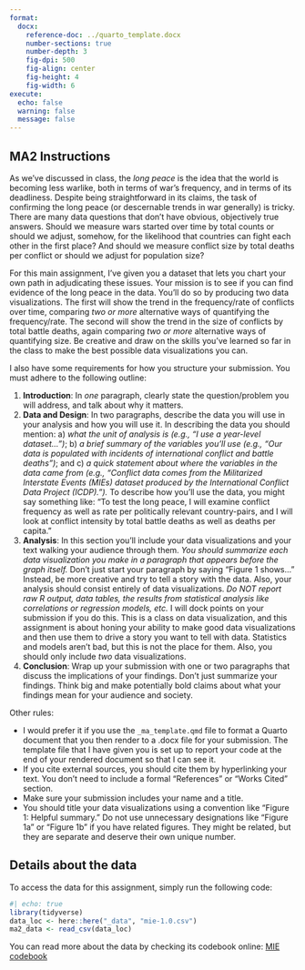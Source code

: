 ```yaml
---
format: 
  docx:
    reference-doc: ../quarto_template.docx
    number-sections: true
    number-depth: 3
    fig-dpi: 500
    fig-align: center
    fig-height: 4
    fig-width: 6
execute: 
  echo: false
  warning: false
  message: false
---
```


## MA2 Instructions

As we've discussed in class, the *long peace* is the idea that the world is becoming less warlike, both in terms of war's frequency, and in terms of its deadliness. Despite being straightforward in its claims, the task of confirming the long peace (or descernable trends in war generally) is tricky. There are many data questions that don't have obvious, objectively true answers. Should we measure wars started over time by total counts or should we adjust, somehow, for the likelihood that countries can fight each other in the first place? And should we measure conflict size by total deaths per conflict or should we adjust for population size?

For this main assignment, I've given you a dataset that lets you chart your own path in adjudicating these issues. Your mission is to see if you can find evidence of the long peace in the data. You'll do so by producing two data visualizations. The first will show the trend in the frequency/rate of conflicts over time, comparing *two or more* alternative ways of quantifying the frequency/rate. The second will show the trend in the size of conflicts by total battle deaths, again comparing *two or more* alternative ways of quantifying size. Be creative and draw on the skills you've learned so far in the class to make the best possible data visualizations you can. 

I also have some requirements for how you structure your submission. You must adhere to the following outline:

1. **Introduction**: In *one* paragraph, clearly state the question/problem you will address, and talk about why it matters.
2. **Data and Design**: In two paragraphs, describe the data you will use in your analysis and how you will use it. In describing the data you should mention: a) *what the unit of analysis is (e.g., "I use a year-level dataset...")*; b) *a brief summary of the variables you'll use (e.g., "Our data is populated with incidents of international conflict and battle deaths")*; and c) *a quick statement about where the variables in the data came from (e.g., "Conflict data comes from the Militarized Interstate Events (MIEs) dataset produced by the International Conflict Data Project (ICDP).").* To describe how you'll use the data, you might say something like: "To test the long peace, I will examine conflict frequency as well as rate per politically relevant country-pairs, and I will look at conflict intensity by total battle deaths as well as deaths per capita."
3. **Analysis**: In this section you'll include your data visualizations and your text walking your audience through them. *You should summarize each data visualization you make in a paragraph that appears before the graph itself.* Don't just start your paragraph by saying "Figure 1 shows..." Instead, be more creative and try to tell a story with the data. Also, your analysis should consist entirely of data visualizations. *Do NOT report raw R output, data tables, the results from statistical analysis like correlations or regression models, etc.* I will dock points on your submission if you do this. This is a class on data visualization, and this assignment is about honing your ability to make good data visualizations and then use them to drive a story you want to tell with data. Statistics and models aren't bad, but this is not the place for them. Also, you should only include *two* data visualizations.
4. **Conclusion**: Wrap up your submission with one or two paragraphs that discuss the implications of your findings. Don't just summarize your findings. Think big and make potentially bold claims about what your findings mean for your audience and society.


Other rules:

* I would prefer it if you use the `_ma_template.qmd` file to format a Quarto document that you then render to a .docx file for your submission. The template file that I have given you is set up to report your code at the end of your rendered document so that I can see it.
* If you cite external sources, you should cite them by hyperlinking your text. You don't need to include a formal "References" or "Works Cited" section.
* Make sure your submission includes your name and a title.
* You should title your data visualizations using a convention like "Figure 1: Helpful summary." Do not use unnecessary designations like "Figure 1a" or "Figure 1b" if you have related figures. They might be related, but they are separate and deserve their own unique number.

\newpage

## Details about the data

To access the data for this assignment, simply run the following code:

```r
#| echo: true
library(tidyverse)
data_loc <- here::here("_data", "mie-1.0.csv")
ma2_data <- read_csv(data_loc)
```

You can read more about the data by checking its codebook online: [MIE codebook](https://internationalconflict.ua.edu/wp-content/uploads/2023/07/MIEcodebook.pdf)